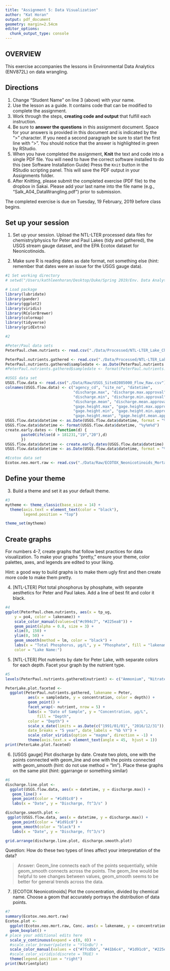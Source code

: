 ```yaml
---
title: "Assignment 5: Data Visualization"
author: "Kat Horan"
output: pdf_document
geometry: margin=2.54cm
editor_options: 
  chunk_output_type: console
---
```


## OVERVIEW

This exercise accompanies the lessons in Environmental Data Analytics (ENV872L) on data wrangling. 

## Directions
1. Change "Student Name" on line 3 (above) with your name.
2. Use the lesson as a guide. It contains code that can be modified to complete the assignment.
3. Work through the steps, **creating code and output** that fulfill each instruction.
4. Be sure to **answer the questions** in this assignment document.
Space for your answers is provided in this document and is indicated by the ">" character.
If you need a second paragraph be sure to start the first line with ">".
You should notice that the answer is highlighted in green by RStudio. 
6. When you have completed the assignment, **Knit** the text and code into a single PDF file.
You will need to have the correct software installed to do this (see Software Installation Guide)
Press the `Knit` button in the RStudio scripting panel.
This will save the PDF output in your Assignments folder.
8. After Knitting, please submit the completed exercise (PDF file) to the dropbox in Sakai. Please add your last name into the file name (e.g., "Salk_A04_DataWrangling.pdf") prior to submission.

The completed exercise is due on Tuesday, 19 February, 2019 before class begins.

## Set up your session 
1. Set up your session. Upload the NTL-LTER processed data files for chemistry/physics for Peter and Paul Lakes (tidy and gathered), the USGS stream gauge dataset, and the EPA Ecotox dataset for Neonicotinoids. 

2. Make sure R is reading dates as date format, not something else (hint: remember that dates were an issue for the USGS gauge data).

```r
#1 Set working directory
# setwd("/Users/kathleenhoran/Desktop/Duke/Spring 2019/Env. Data Analytics/Env_Data_Analytics")

# Load package
library(lubridate)
library(pander)
library(ggplot2)
library(viridis)
library(RColorBrewer)
library(colormap)
library(tidyverse)
library(gridExtra)

#2

#Peter/Paul data sets
PeterPaul.chem.nutrients <- read.csv("./Data/Processed/NTL-LTER_Lake_Chemistry_Nutrients_PeterPaul_Processed.csv")

PeterPaul.nutrients.gathered <- read.csv("./Data/Processed/NTL-LTER_Lake_Nutrients_PeterPaulGathered_Processed.csv")
PeterPaul.nutrients.gathered$sampledate <- as.Date(PeterPaul.nutrients.gathered$sampledate, format = "%Y-%m-%d")
#PeterPaul.nutrients.gathered$sampledate <- format(PeterPaul.nutrients.gathered$sampledate, "%m/%d/%Y")

#USGS data set
USGS.flow.data <- read.csv("./Data/Raw/USGS_Site02085000_Flow_Raw.csv")
colnames(USGS.flow.data) <- c("agency_cd", "site_no", "datetime", 
                              "discharge.max", "discharge.max.approval", 
                              "discharge.min", "discharge.min.approval", 
                              "discharge.mean", "discharge.mean.approval", 
                              "gage.height.max", "gage.height.max.approval", 
                              "gage.height.min", "gage.height.min.approval", 
                              "gage.height.mean", "gage.height.mean.approval")
USGS.flow.data$datetime <- as.Date(USGS.flow.data$datetime, format = "%m/%d/%y")
USGS.flow.data$datetime <- format(USGS.flow.data$datetime, "%y%m%d")
create.early.dates <- (function(d) {
       paste0(ifelse(d > 181231,"19","20"),d) 
       })
USGS.flow.data$datetime <- create.early.dates(USGS.flow.data$datetime)
USGS.flow.data$datetime <- as.Date(USGS.flow.data$datetime, format = "%Y%m%d")

#Ecotox data set
Ecotox.neo.mort.raw <- read.csv("./Data/Raw/ECOTOX_Neonicotinoids_Mortality_raw.csv")
```
## Define your theme
3. Build a theme and set it as your default theme.

```r
#3 
mytheme <- theme_classic(base_size = 14) +
  theme(axis.text = element_text(color = "black"),
        legend.position = "top")

theme_set(mytheme)
```

## Create graphs
For numbers 4-7, create graphs that follow best practices for data visualization. To make your graphs "pretty," ensure your theme, color palettes, axes, and legends are edited to your liking.

Hint: a good way to build graphs is to make them ugly first and then create more code to make them pretty.

4. [NTL-LTER] Plot total phosphorus by phosphate, with separate aesthetics for Peter and Paul lakes. Add a line of best fit and color it black.

```r
#4
ggplot(PeterPaul.chem.nutrients, aes(x = tp_ug, 
    y = po4, color = lakename)) + 
    scale_color_manual(values=c("#c994c7", "#225ea8")) +
    geom_point(alpha = 0.8, size = 3) +
    xlim(0, 150) +
    ylim(0, 50) +
    geom_smooth(method = lm, color = "black") +
    labs(x = "Total Phosphorus, µg/L", y = "Phosphate", fill = "lakename",    
    color = "Lake Name:")
```


5. [NTL-LTER] Plot nutrients by date for Peter Lake, with separate colors for each depth. Facet your graph by the nutrient type.

```r
#5
levels(PeterPaul.nutrients.gathered$nutrient) <- c("Ammonium", "Nitrate", "Phosphate", "Total Nitrogen", "Total Phosphorus")

PeterLake.plot.faceted <-
  ggplot(PeterPaul.nutrients.gathered, lakename = Peter, 
          aes(x = sampledate, y = concentration, color = depth)) +
          geom_point() +
          facet_wrap(~ nutrient, nrow = 5) +
          labs(x = "Date of Sample", y = "Concentration, µg/L", 
              fill = "Depth",    
          color = "Depth") +
          scale_x_date(limits = as.Date(c("1991/01/01", "2016/12/31")), 
          date_breaks = "5 year", date_labels = "%b %Y") + 
          scale_color_viridis(option = "magma", direction = -1) +
          theme(axis.text.x = element_text(angle = 45,  hjust = 1))
print(PeterLake.plot.faceted)
```


6. [USGS gauge] Plot discharge by date. Create two plots, one with the points connected with geom_line and one with the points connected with geom_smooth (hint: do not use method = "lm"). Place these graphs on the same plot (hint: ggarrange or something similar)

```r
#6
discharge.line.plot <- 
  ggplot(USGS.flow.data, aes(x = datetime, y = discharge.max)) +
   geom_line() +
   geom_point(color = "#1d91c0") +
   labs(x = "Date", y = "Discharge, ft^3/s" )

discharge.smooth.plot <- 
 ggplot(USGS.flow.data, aes(x = datetime, y = discharge.max)) +
   geom_point(color = "#1d91c0") +
   geom_smooth(color = "black") + 
   labs(x = "Date", y = "Discharge, ft^3/s")

grid.arrange(discharge.line.plot, discharge.smooth.plot)

```
Question: How do these two types of lines affect your interpretation of the data?

> Answer: Geom_line connects each of the points sequentially, while geom_smooth connects across the points. The geom_line would be helpful to see changes between values, geom_smooth seems to be better for general trends across the data.

7. [ECOTOX Neonicotinoids] Plot the concentration, divided by chemical name. Choose a geom that accurately portrays the distribution of data points.

```r
#7 
summary(Ecotox.neo.mort.raw)
Ecotox.plot <-
  ggplot(Ecotox.neo.mort.raw, Conc. aes(x = lakename, y = concentration, color = nutrient)) +
  geom_boxplot() +
# place your additional edits here
  scale_y_continuous(expand = c(0, 0)) +
  #scale_color_brewer(palette = "YlGnBu") +
  scale_color_manual(values = c("#7fcdbb", "#41b6c4", "#1d91c0", "#225ea8", "#0c2c84")) + #this uses same palette from the brewer YlGnBu but just took the darkest colors from it. Hex codes on website.
  #scale_color_viridis(discrete = TRUE) +
  theme(legend.position = "right")
print(Nutrientplot)

```



